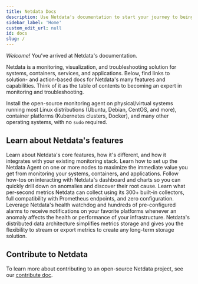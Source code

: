 ```yaml
---
title: Netdata Docs
description: Use Netdata's documentation to start your journey to being a monitoring expert. Learn about essential features, solve problems quickly, and start troubleshooting.
sidebar_label: 'Home'
custom_edit_url: null
id: docs
slug: /
---
```



_Welcome!_ You’ve arrived at Netdata's documentation.

Netdata is a monitoring, visualization, and troubleshooting solution for systems, containers, services, and
applications. Below, find links to solution- and action-based docs for Netdata's many features and capabilities. Think
of it as the table of contents to becoming an expert in monitoring and troubleshooting.

<Grid columns="1" className="mb-16">
  <Box 
    to="/docs/get-started" 
    title="Get started"
    cta="Install now"
    image={true}>
    Install the open-source monitoring agent on physical/virtual systems running most Linux distributions (Ubuntu, Debian, CentOS, and more), container platforms (Kubernetes clusters, Docker), and many other operating systems, with no <code>sudo</code> required.
  </Box>
</Grid>

## Learn about Netdata's features

<Grid columns="2">
  <Box
    title="Overview">
    Learn about Netdata's core features, how it's different, and how it integrates with your existing monitoring stack.
    <BoxList>
      <BoxListItem to="/docs/overview/what-is-netdata" title="What is Netdata?" />
      <BoxListItem to="/docs/overview/why-netdata" title="Why use Netdata?" />
      <BoxListItem to="/docs/overview/netdata-monitoring-stack" title="How to use Netdata with your existing stack" />
    </BoxList>
  </Box>
  <Box
    title="Configuration">
    Learn how to set up the Netdata Agent on one or more nodes to maximize the immediate value you get from monitoring your systems, containers, and applications.
    <BoxList>
      <BoxListItem to="/docs/configure/nodes" title="Configure the Netdata Agent" />
      <BoxListItem to="/docs/configure/common-changes" title="Common configuration changes" />
      <BoxListItem to="/docs/configure/start-stop-restart" title="Start, stop, or restart the Netdata Agent" />
      <BoxListItem to="/docs/configure/secure-nodes" title="Secure your nodes" />
    </BoxList>
  </Box>
  <Box
    title="Dashboard">
    Follow how-tos on interacting with Netdata's dashboard and charts so you can quickly drill down on anomalies and discover their root cause.
    <BoxList>
      <BoxListItem to="/docs/dashboard/how-dashboard-works" title="How the dashboard works" />
      <BoxListItem to="/docs/dashboard/interact-charts" title="Interact with charts" />
      <BoxListItem to="/docs/dashboard/dimensions-contexts-families" title="Chart dimensions, contexts, and families" />
      <BoxListItem to="/docs/dashboard/select-timeframes" title="Select timeframes to visualize" />
    </BoxList>
  </Box>
  <Box
    title="Data collection">
    Learn what per-second metrics Netdata can collect using its 300+ built-in collectors, full compatibility with Prometheus endpoints, and zero configuration.
    <BoxList>
      <BoxListItem to="/docs/collect/how-collectors-work" title="How Netdata's metrics collectors work" />
      <BoxListItem to="/docs/collect/enable-configure" title="Enable or configure a collector" />
      <BoxListItem to="/docs/collect/system-metrics" title="System metrics" />
      <BoxListItem to="/docs/collect/container-metrics" title="Container metrics" />
      <BoxListItem to="/docs/collect/application-metrics" title="Application metrics" />
      <BoxListItem to="/docs/agent/collectors/collectors" title="Supported collectors list" />
    </BoxList>
  </Box>
  <Box
    title="Alarms and notifications">
    Leverage Netdata's health watchdog and hundreds of pre-configured alarms to receive notifications on your favorite platforms whenever an anomaly affects the health or performance of your infrastructure.
    <BoxList>
      <BoxListItem to="/docs/monitor/view-active-alarms" title="View active health alarms" />
      <BoxListItem to="/docs/monitor/configure-alarms" title="Configure health alarms" />
      <BoxListItem to="/docs/monitor/enable-notifications" title="Enable notifications" />
    </BoxList>
  </Box>
  <Box
    title="Metrics storage and management">
    Netdata's distributed data architecture simplifies metrics storage and gives you the flexibility to stream or export metrics to create any long-term storage solution.
    <BoxList>
      <BoxListItem to="/docs/store/distributed-data-architecture" title="Distributed data architecture" />
      <BoxListItem to="/docs/store/change-metrics-storage" title="Change how long Netdata stores metrics" />
      <BoxListItem to="/docs/metrics-storage-management/how-streaming-works" title="How metrics streaming works" />
      <BoxListItem to="/docs/metrics-storage-management/enable-streaming" title="Enable streaming between nodes" />
      <BoxListItem to="/docs/export/external-databases" title="Export metrics to external time-series databases" />
      <BoxListItem to="/docs/export/enable-connector" title="Enable an exporting connector" />
    </BoxList>
  </Box>
</Grid>

## Contribute to Netdata

To learn more about contributing to an open-source Netdata project, see our [contribute doc](/contribute).
